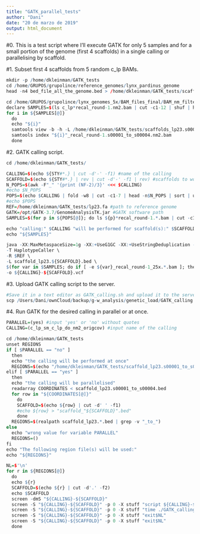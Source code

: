 ```yaml
---
title: "GATK_parallel_tests"
author: "Dani"
date: "20 de marzo de 2019"
output: html_document
---
```


#0. This is a test script where I'll execute GATK for only 5 samples and for a small portion of the genome (first 4 scaffolds) in a single calling or parallelising by scaffold.

#1. Subset first 4 scaffolds from 5 random c_lp BAMs.
```r

mkdir -p /home/dkleinman/GATK_tests
cd /home/GRUPOS/grupolince/reference_genomes/lynx_pardinus_genome
head -n4 bed_file_all_the_genome.bed > /home/dkleinman/GATK_tests/scaffolds_lp23.s00001_to_s00004.bed

cd /home/GRUPOS/grupolince/lynx_genomes_5x/BAM_files_final/BAM_nm_filtered
declare SAMPLES=$(ls c_lp*recal_round-1.nm2.bam | cut -c1-12 | shuf | head -n5)
for i in ${SAMPLES[@]}
  do
  echo "${i}"
  samtools view -b -h -L /home/dkleinman/GATK_tests/scaffolds_lp23.s00001_to_s00004.bed "${i}"_recal_round-1.nm2.bam > /home/dkleinman/GATK_tests/"${i}"_recal_round-1.s00001_to_s00004.nm2.bam
  samtools index "${i}"_recal_round-1.s00001_to_s00004.nm2.bam
  done

```

#2. GATK calling script.
```r

cd /home/dkleinman/GATK_tests/

CALLING=$(echo ${STY#*.} | cut -d'-' -f1) #name of the calling
SCAFFOLD=$(echo ${STY#*.} | rev | cut -d'-' -f1 | rev) #scaffolds to work with
N_POPS=$(awk -F"_" '{print (NF-2)/3}' <<< $CALLING)
#echo $N_POPS
POPS=$(echo $CALLING | fold -w8 | cut -c1-7 | head -n$N_POPS | sort | uniq)
#echo $POPS
REF=/home/dkleinman/GATK_tests/lp23.fa #path to reference genome
GATK=/opt/GATK-3.7/GenomeAnalysisTK.jar #GATK software path
SAMPLES=$(for p in ${POPS[@]}; do ls ${p}*recal_round-1.*.bam | cut -c1-12 | sort | uniq; done)

echo "calling:" $CALLING "will be performed for scaffold(s):" $SCAFFOLD "and for sample(s):"
echo "${SAMPLES}"

java -XX:MaxMetaspaceSize=1g -XX:+UseG1GC -XX:+UseStringDeduplication -jar $GATK \
-T HaplotypeCaller \
-R $REF \
-L scaffold_lp23.${SCAFFOLD}.bed \
$(for var in $SAMPLES; do if [ -e ${var}_recal_round-1_25x.*.bam ]; then echo -I ${var}_recal_round-1_25x.*.bam" "; else echo -I ${var}_recal_round-1.*.bam" "; fi; done) \
-o ${CALLING}-${SCAFFOLD}.vcf

```

#3. Upload GATK calling script to the server.
```r

#Save it in a text editor as GATK_calling.sh and upload it to the server:
scp /Users/Dani/ownCloud/backup/g-w_analysis/genetic_load/GATK_calling.sh dkleinman@genomics-b.ebd.csic.es:/home/dkleinman/GATK_tests

```

#4. Run GATK for the desired calling in parallel or at once.
```r

PARALLEL=(yes) #input 'yes' or 'no' without quotes
CALLING=(c_lp_sm_c_lp_do_nm2_origcov) #input name of the calling

cd /home/dkleinman/GATK_tests
unset REGIONS
if [ $PARALLEL == "no" ]
  then
  echo "the calling will be performed at once"
  REGIONS=$(echo "/home/dkleinman/GATK_tests/scaffold_lp23.s00001_to_s00004.bed")
elif [ $PARALLEL == "yes" ]
  then
  echo "the calling will be parallelised"
  readarray COORDINATES < scaffold_lp23.s00001_to_s00004.bed
  for row in "${COORDINATES[@]}"
    do
    SCAFFOLD=$(echo ${row} | cut -d' ' -f1)
    #echo ${row} > "scaffold_"${SCAFFOLD}".bed"
    done
  REGIONS=$(realpath scaffold_lp23.*.bed | grep -v "_to_")
else
  echo "wrong value for variable PARALLEL"
  REGIONS=()
fi
echo "The following region file(s) will be used:"
echo "${REGIONS}"

NL=$'\n'
for r in ${REGIONS[@]}
  do
  echo ${r}
  SCAFFOLD=$(echo ${r} | cut -d'.' -f2)
  echo $SCAFFOLD
  screen -dmS "${CALLING}-${SCAFFOLD}"
  screen -S "${CALLING}-${SCAFFOLD}" -p 0 -X stuff "script ${CALLING}-${SCAFFOLD}.log$NL"
  screen -S "${CALLING}-${SCAFFOLD}" -p 0 -X stuff "time ./GATK_calling.sh; exec bash$NL"
  screen -S "${CALLING}-${SCAFFOLD}" -p 0 -X stuff "exit$NL"
  screen -S "${CALLING}-${SCAFFOLD}" -p 0 -X stuff "exit$NL"
  done

```
